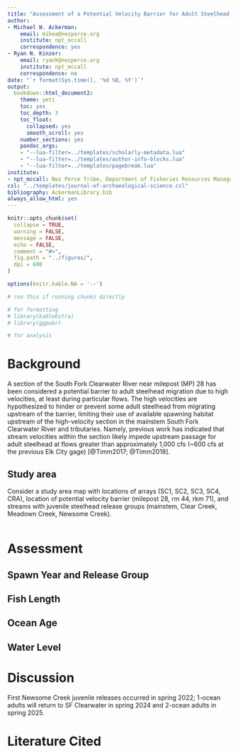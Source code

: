 ```yaml
---
title: "Assessment of a Potential Velocity Barrier for Adult Steelhead Migration on the South Fork Clearwater River - PRELIMINARY"
author:
- Michael W. Ackerman:
    email: mikea@nezperce.org
    institute: npt_mccall
    correspondence: yes
- Ryan N. Kinzer:
    email: ryank@nezperce.org
    institute: npt_mccall
    correspondence: no
date: "`r format(Sys.time(), '%d %B, %Y')`"
output:
  bookdown::html_document2:
    theme: yeti
    toc: yes
    toc_depth: 3
    toc_float:
      collapsed: yes
      smooth_scroll: yes
    number_sections: yes
    pandoc_args:
    - "--lua-filter=../templates/scholarly-metadata.lua"
    - "--lua-filter=../templates/author-info-blocks.lua"
    - "--lua-filter=../templates/pagebreak.lua"
institute:
- npt_mccall: Nez Perce Tribe, Department of Fisheries Resources Management, 14054 Burr Dr., McCall, Idaho, 83638, USA
csl: "../templates/journal-of-archaeological-science.csl"
bibliography: AckermanLibrary.bib
always_allow_html: yes
---
```


<!-- the following inserts MHE logo into header -->

```{=html}
<script>
   $(document).ready(function() {
     $head = $('#header');
     $head.prepend('<img src=\"DFRM.png\" style=\"float: right;width: 150px;\"/>')
   });
</script>

<style>
p.caption {
  font-size: 0.8em;
}
</style>
```

```r
knitr::opts_chunk$set(
  collapse = TRUE,
  warning = FALSE,
  message = FALSE,
  echo = FALSE,
  comment = "#>",
  fig.path = "../figures/",
  dpi = 600
)

options(knitr.kable.NA = '--')

```

```r
# run this if running chunks directly

# for formatting
# library(kableExtra)
# library(ggpubr)

# for analysis

```



# Background

A section of the South Fork Clearwater River near milepost (MP) 28 has been considered a potential barrier to adult steelhead migration due to high velocities, at least during particular flows. The high velocities are hypothesized to hinder or prevent some adult steelhead from migrating upstream of the barrier, limiting their use of available spawning habitat upstream of the high-velocity section in the mainstem South Fork Clearwater River and tributaries. Namely, previous work has indicated that stream velocities within the section likely impede upstream passage for adult steelhead at flows greater than approximately 1,000 cfs (~600 cfs at the previous Elk City gage) [@Timm2017; @Timm2018].



## Study area

Consider a study area map with locations of arrays (SC1, SC2, SC3, SC4, CRA), location of potential velocity barrier (milepost 28, rm 44, rkm 71), and streams with juvenile steelhead release groups (mainstem, Clear Creek, Meadown Creek, Newsome Creek).

```r

```

# Assessment

## Spawn Year and Release Group

## Fish Length

## Ocean Age

## Water Level

# Discussion

First Newsome Creek juvenile releases occurred in spring 2022; 1-ocean adults will return to SF Clearwater in spring 2024 and 2-ocean adults in spring 2025.


# Literature Cited

<!-- The following line ensures the references appear here for the MS Word or HTML output files, rather than right at the end of the document (this will not work for PDF files):  -->

::: {#refs}
:::

